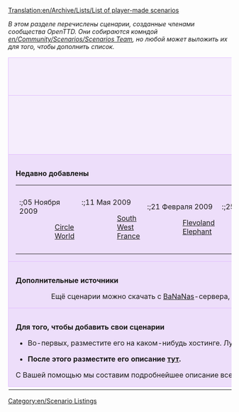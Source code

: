 [[Translation:en/Archive/Lists/List of player-made scenarios]]
{{en/shortcut|scenarios}}

''В этом разделе перечислены сценарии, созданные членами сообщества OpenTTD. Они собираются комндой [[en/Community/Scenarios/Scenarios Team]], но любой может выложить их для того, чтобы дополнить список.''

{{en/-}}

{| cellspacing="3" class="mainpagetable" align="center" width="100%"
|- valign="top" 
|colspan="7" style="font-size: 100%; BACKGROUND-COLOR: #F5EDFC; border: 1px solid #E1BBFF; margin: 0; padding: 1em; text-align: center"|<font size="3">'''Сортировка сценариев'''</font>
|-
|style="font-size: 100%; BACKGROUND-COLOR: #F5EDFC; border: 1px solid #E1BBFF; margin: 0; padding: 1em; text-align: center; width:14%"|[[File:en/scnlist-alphabetical.png|48px]]<br />[[en/Community/Scenarios/Scenarios List|По имени]]
|style="font-size: 100%; BACKGROUND-COLOR: #F5EDFC; border: 1px solid #E1BBFF; margin: 0; padding: 1em; text-align: center; width:14%"|[[File:en/scnlist-difficulty.png|48px]]<br />[[en/Archive/Lists/Scenario by Difficulty|По сложности]]
|style="font-size: 100%; BACKGROUND-COLOR: #F5EDFC; border: 1px solid #E1BBFF; margin: 0; padding: 1em; text-align: center; width:14%"|[[File:en/scnlist-industries.png|48px]]<br />[[en/Archive/Lists/Scenario by Quantity of Industries|По количеству предприятий]]
|style="font-size: 100%; BACKGROUND-COLOR: #F5EDFC; border: 1px solid #E1BBFF; margin: 0; padding: 1em; text-align: center; width:14%"|[[File:en/scnlist-relief.png|48px]]<br />[[en/Archive/Lists/Scenario by Relief|По рельефу]]
|style="font-size: 100%; BACKGROUND-COLOR: #F5EDFC; border: 1px solid #E1BBFF; margin: 0; padding: 1em; text-align: center; width:14%"|[[File:en/scnlist-setting.png|48px]]<br />[[en/Archive/Lists/Scenario by Setting|По климату]]
|style="font-size: 100%; BACKGROUND-COLOR: #F5EDFC; border: 1px solid #E1BBFF; margin: 0; padding: 1em; text-align: center; width:14%"|[[File:en/scnlist-size.png|48px]]<br />[[en/Archive/Lists/Scenario by Size|По размеру карты]]
|style="font-size: 100%; BACKGROUND-COLOR: #F5EDFC; border: 1px solid #E1BBFF; margin: 0; padding: 1em; text-align: center; width:14%"|[[File:en/scnlist-realworld.png|48px]]<br />[[en/Archive/Lists/Scenarios Based on Real World|Основанные на настоящей местности]]
|-
|colspan="7" style="font-size: 100%; BACKGROUND-COLOR: #EDDEFA; border: 1px solid #E1BBFF; margin: 0; padding: 1em 1em 0em 1em; text-align: left;"|

<font size="3">'''Недавно добавлены'''</font>

{| style="BACKGROUND-COLOR: #EDDEFA"
|- valign="top"
|
:;05 Ноября 2009
::[[en/Circle World|Circle World]]
|
:;11 Мая 2009
::[[en/Community/Scenarios/South West France|South West France]]
|
:;21 Февраля 2009
::[[en/Community/Scenarios/Flevoland|Flevoland]]
::[[en/Community/Scenarios/Elephant|Elephant]]
|
:;25 Декабря 2008
::[[en/Community/Scenarios/Northumberland, England|Northumberland, England]]
|
:;08 Декабря 2008
::[[en/Community/Scenarios/South Yorkshire|South Yorkshire]]
|
:;05 Декабря 2008
::[[en/Jungle Urbaine (Paris)|Jungle Urbaine (Paris)]]
|
:;13 Ноября 2008
::[[en/Community/Scenarios/Whistler|Whistler]]
|}

|-
|colspan="7" style="font-size: 100%; BACKGROUND-COLOR: #EDDEFA; border: 1px solid #E1BBFF; margin: 0; padding: 1em 1em 0em 1em; text-align: left;"|

<font size="3">'''Дополнительные источники'''</font>

::Ещё сценарии можно скачать с [[en/Archive/Community/Content Service|BaNaNas]]-сервера, по адресу [http://bananas.openttd.org/en/scenario/ BaNaNas Scenarios].

|-
|colspan="7" style="font-size: 100%; BACKGROUND-COLOR: #EDDEFA; border: 1px solid #E1BBFF; margin: 0; padding: 1em 1em 0em 1em; text-align: left;"|

<font size="3">'''Для того, чтобы добавить свои сценарии'''</font>

*Во-первых, разместите его на каком-нибудь хостинге. Лучше всего на [http://tt-forums.net tt-forums]. Или попросите пользователя [[en/Jupix|Jupix]] помочь с размещением.

*'''После этого разместите его описание [[en/Community/Scenarios/Scenarios Team#Procedure_to_add_a_scenario|тут]].'''

С Вашей помощью мы составим подробнейшее описание всех сценариев.

|-
|}

[[Category:en/Scenario Listings]]